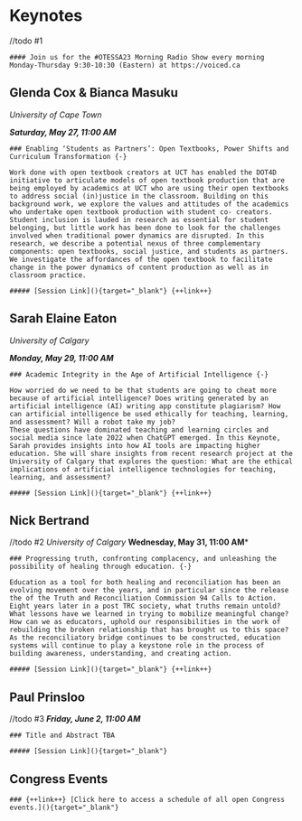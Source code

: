 # Keynotes {-}

//todo #1

```block

#### Join us for the #OTESSA23 Morning Radio Show every morning Monday-Thursday 9:30-10:30 (Eastern) at https://voiced.ca
```

## Glenda Cox & Bianca Masuku {-}

*University of Cape Town*

***Saturday, May 27, 11:00 AM***

```block

### Enabling ‘Students as Partners’: Open Textbooks, Power Shifts and Curriculum Transformation {-}

Work done with open textbook creators at UCT has enabled the DOT4D initiative to articulate models of open textbook production that are being employed by academics at UCT who are using their open textbooks to address social (in)justice in the classroom. Building on this background work, we explore the values and attitudes of the academics who undertake open textbook production with student co- creators. Student inclusion is lauded in research as essential for student belonging, but little work has been done to look for the challenges involved when traditional power dynamics are disrupted. In this research, we describe a potential nexus of three complementary components: open textbooks, social justice, and students as partners. We investigate the affordances of the open textbook to facilitate change in the power dynamics of content production as well as in classroom practice.

##### [Session Link](){target="_blank"} {++link++}
```

## Sarah Elaine Eaton {-}

*University of Calgary*

***Monday, May 29, 11:00 AM***

```block

### Academic Integrity in the Age of Artificial Intelligence {-}

How worried do we need to be that students are going to cheat more because of artificial intelligence? Does writing generated by an artificial intelligence (AI) writing app constitute plagiarism? How can artificial intelligence be used ethically for teaching, learning, and assessment? Will a robot take my job?
These questions have dominated teaching and learning circles and social media since late 2022 when ChatGPT emerged. In this Keynote, Sarah provides insights into how AI tools are impacting higher education. She will share insights from recent research project at the University of Calgary that explores the question: What are the ethical implications of artificial intelligence technologies for teaching, learning, and assessment?

##### [Session Link](){target="_blank"} {++link++}

```

## Nick Bertrand {-}

//todo #2
*University of Calgary
***Wednesday, May 31, 11:00 AM***

```block

### Progressing truth, confronting complacency, and unleashing the possibility of healing through education. {-}

Education as a tool for both healing and reconciliation has been an evolving movement over the years, and in particular since the release the of the Truth and Reconciliation Commission 94 Calls to Action.  Eight years later in a post TRC society, what truths remain untold?  What lessons have we learned in trying to mobilize meaningful change?  How can we as educators, uphold our responsibilities in the work of rebuilding the broken relationship that has brought us to this space? As the reconciliatory bridge continues to be constructed, education systems will continue to play a keystone role in the process of building awareness, understanding, and creating action.

##### [Session Link](){target="_blank"} {++link++}

```

## Paul Prinsloo {-}

//todo #3
***Friday, June 2, 11:00 AM***

```block

### Title and Abstract TBA

##### [Session Link](){target="_blank"}

```

## Congress Events {-}

```block


### {++link++} [Click here to access a schedule of all open Congress events.](){target="_blank"}

```

